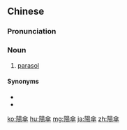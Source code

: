 {{also|阳伞}}
==Chinese==
{{zh-forms|s=阳伞}}

===Pronunciation===
{{zh-pron
|m=yángsǎn
|c=joeng4 saan3
|cat=n
}}

===Noun===
{{zh-noun}}

# [[parasol]]

====Synonyms====
* {{zh-l|太陽傘}}
* {{zh-l|遮陽傘}}

[[ko:陽傘]]
[[hu:陽傘]]
[[mg:陽傘]]
[[ja:陽傘]]
[[zh:陽傘]]